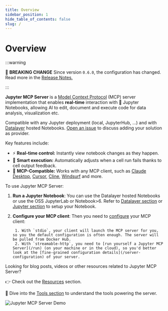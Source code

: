 ```yaml
---
title: Overview
sidebar_position: 1
hide_table_of_contents: false
slug: /
---
```


# Overview

:::warning

🚨 **BREAKING CHANGE**
Since version `0.6.0`, the configuration has changed.
Read more in the [Release Notes.](/releases)

:::

**Jupyter MCP Server** is a [Model Context Protocol](https://modelcontextprotocol.io) (MCP) server implementation that enables **real-time** interaction with 📓 Jupyter Notebooks, allowing AI to edit, document and execute code for data analysis, visualization etc.

Compatible with any Jupyter deployment (local, JupyterHub, ...) and with [Datalayer](https://datalayer.ai) hosted Notebooks. [Open an issue](https://github.com/datalayer/jupyter-mcp-server/issues) to discuss adding your solution as provider.

Key features include:

- ⚡ **Real-time control:** Instantly view notebook changes as they happen.
- 🔁 **Smart execution:** Automatically adjusts when a cell run fails thanks to cell output feedback.
- 🤝 **MCP-Compatible:** Works with any MCP client, such as [Claude Desktop](/clients/claude_desktop), [Cursor](/clients/cursor), [Cline](/clients/cline), [Windsurf](/clients/windsurf) and more.

To use Jupyter MCP Server:

1. **Run a Jupyter Notebook**: You can use the Datalayer hosted Notebooks or use the OSS JupyterLab or Notebook>6. Refer to [Datalayer section](/datalayer) or [Jupyter section](/jupyter) to setup your Notebook.

2. **Configure your MCP client**: Then you need to [configure](/clients) your MCP client:

        1. With `stdio`, your client will launch the MCP server for you, so you the default configuration is often enough. The server will be pulled from Docker Hub.
        2. With `streamable-http`, you need to [run yourself a Jupyter MCP Server](/run) (on your machine or in the cloud), so you'd better look at the [fine-grained configuration details](/server-configuration) of your server.

Looking for blog posts, videos or other resources related to Jupyter MCP Server?

👉 Check out the [Resources](./resources) section.

🧰 Dive into the [Tools section](./tools) to understand the tools powering the server.

![Jupyter MCP Server Demo](https://assets.datalayer.tech/jupyter-mcp/jupyter-mcp-server-claude-demo.gif)
